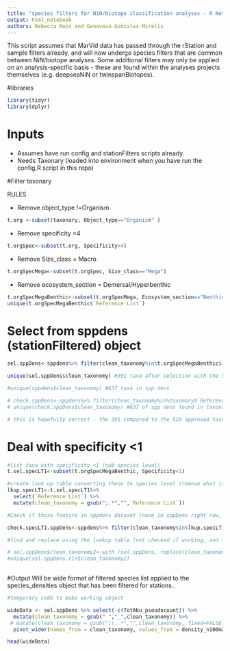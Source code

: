 ```yaml
---
title: "species filters for NiN/biotope classification analyses - R Notebook"
output: html_notebook
authors: Rebecca Ross and Genoveva Gonzales-Mirelis
---
```


This script assumes that MarVid data has passed through the rStation and sample filters already, and will now undergo species filters that are common between NiN/biotope analyses. Some additional filters may only be applied on an analysis-specific basis - these are found within the analyses projects themselves (e.g. deepseaNiN or twinspanBiotopes).

#libraries
```r
library(tidyr)
library(dplyr)
```


# Inputs
- Assumes have run config and stationFilters scripts already.
- Needs Taxonary
(loaded into environment when you have run the config.R script in this repo)



#Filter taxonary

RULES

- Remove object_type !=Organism
```r
t.org <-subset(taxonary, Object_type=="Organism" )
```


- Remove specificity =4
```r
t.orgSpec<-subset(t.org, Specificity<4)
```

- Remove Size_class = Macro
```r
t.orgSpecMega<-subset(t.orgSpec, Size_class=="Mega")
```


- Remove ecosystem_section = Demersal/Hyperbenthic
```r
t.orgSpecMegaBenthic<-subset(t.orgSpecMega, Ecosystem_section=="Benthic" )
unique(t.orgSpecMegaBenthic$`Reference List`)
```







# Select from sppdens (stationFiltered) object

```r
sel.sppDens<-sppdens%>% filter(clean_taxonomy%in%t.orgSpecMegaBenthic$`Reference List`)

unique(sel.sppDens$clean_taxonomy) #391 taxa after selection with the 529 selected taxonary taxa - why?

#unique(sppdens$clean_taxonomy) #637 taxa in spp dens

# check.sppDens<-sppdens%>% filter(clean_taxonomy%in%taxonary$`Reference List`)
# unique(check.sppDens$clean_taxonomy) #637 of spp dens found in taxonary.

# this is hopefully correct - the 391 compared to the 529 approved taxa may be due to the removal of coastal stations and still portions of transects
```
# Deal with specificity <1

```r
#list taxa with specificity <1 (sub species level)
t.sel.specLT1<-subset(t.orgSpecMegaBenthic, Specificity<1)

#create look up table converting these to species level (remove what is after the ';')
lkup.specLT1<-t.sel.specLT1%>%
  select(`Reference List`) %>%
  mutate(clean_taxonomy = gsub(";.*","",`Reference List`))

#Check if those feature in sppdens dataset (none in sppDens right now, so check code with future dataset)

check.specLT1.sppDens<-sppdens%>% filter(clean_taxonomy%in%lkup.specLT1$`Reference List`) #none in spdens, so no issue right now

#find and replace using the lookup table (not checked if working, and still incomplete, check with future data if there are <1 specificity taxa recorded in the sppdens dataset)

# sel.sppDens$clean_taxonomy2<-with (sel.sppDens, replace(clean_taxonomy, which(clean_taxonomy==lkup.specLT1$`Reference List`), lkup.specLT1$clean_taxonomy))
#unique(sel.sppDens.cln$clean_taxonomy2)
  
```






#Output
Will be wide format of filtered species list applied to the species_densities object that has been filtered for stations..

```r
#temporary code to make working object

wideData <- sel.sppDens %>% select(-c(TotAbu_pseudocount)) %>%
  mutate(clean_taxonomy = gsub(" ","_",clean_taxonomy)) %>%
 # mutate(clean_taxonomy = gsub("\\..*","",clean_taxonomy, fixed=FALSE)) %>%#removes whats after the ;
  pivot_wider(names_from = clean_taxonomy, values_from = density_n100m2, values_fill = 0, values_fn = sum)

head(wideData)

```

